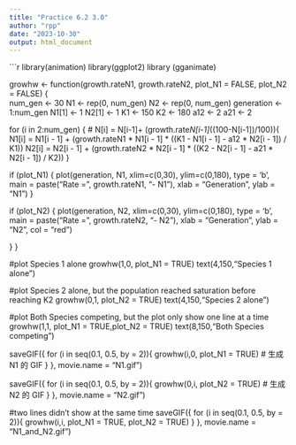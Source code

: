 ```yaml
---
title: "Practice 6.2 3.0"
author: "rpp"
date: "2023-10-30"
output: html_document
---
```


```r
library(animation)
library(ggplot2)
library (gganimate)


growhw <- function(growth.rateN1, growth.rateN2, plot_N1 = FALSE, plot_N2 = FALSE) {  
  num_gen <- 30
  N1 <- rep(0, num_gen)
  N2 <- rep(0, num_gen)
  generation <- 1:num_gen
  N1[1] <- 1
  N2[1] <- 1
  K1 <- 150
  K2 <- 180
  a12 <- 2
  a21 <- 2
  
  for (i in 2:num_gen) {
    # N[i]  = N[i-1]+ (growth.rate*N[i-1]*((100-N[i-1])/100)){
    N1[i] = N1[i - 1] + (growth.rateN1 * N1[i - 1] * ((K1 - N1[i - 1] - a12 * N2[i - 1]) / K1))
    N2[i] = N2[i - 1] + (growth.rateN2 * N2[i - 1] * ((K2 - N2[i - 1] - a21 * N2[i - 1]) / K2))
  }
  
  
  if (plot_N1) {
    plot(generation, N1, xlim=c(0,30), ylim=c(0,180), type = 'b', 
         main = paste("Rate =", growth.rateN1, "- N1"), xlab = "Generation", ylab = "N1")
  }
  
  if (plot_N2) {
    plot(generation, N2, xlim=c(0,30), ylim=c(0,180), type = 'b', 
         main = paste("Rate =", growth.rateN2, "- N2"), xlab = "Generation", ylab = "N2", col = "red")

    
  }
}



#plot Species 1 alone
growhw(1,0, plot_N1 = TRUE)
text(4,150,"Species 1 alone")

#plot Species 2 alone, but the population reached saturation before reaching K2
growhw(0,1, plot_N2 = TRUE)
text(4,150,"Species 2 alone")

#plot Both Species competing, but the plot only show one line at a time
growhw(1,1, plot_N1 = TRUE,plot_N2 = TRUE)
text(8,150,"Both Species competing")

saveGIF({
  for (i in seq(0.1, 0.5, by = 2)){
    growhw(i,0, plot_N1 = TRUE)  # 生成 N1 的 GIF
  }
}, movie.name = "N1.gif")

saveGIF({
  for (i in seq(0.1, 0.5, by = 2)){
    growhw(0,i, plot_N2 = TRUE)  # 生成 N2 的 GIF
  }
}, movie.name = "N2.gif")

#two lines didn't show at the same time 
saveGIF({
  for (i in seq(0.1, 0.5, by = 2)){
    growhw(i,i, plot_N1 = TRUE, plot_N2 = TRUE)
  }
}, movie.name = "N1_and_N2.gif")

